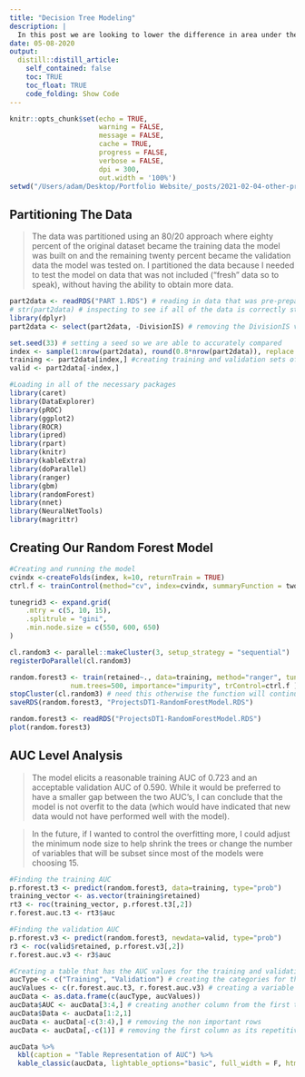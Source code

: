 ```yaml
---
title: "Decision Tree Modeling"
description: |
  In this post we are looking to lower the difference in area under the curve (AUC) between the training and validation data. We do so by experimenting with the minimum node size and the number of variables randomly sampled at each split. 
date: 05-08-2020
output:
  distill::distill_article:
    self_contained: false
    toc: TRUE
    toc_float: TRUE
    code_folding: Show Code
---
```


```r
knitr::opts_chunk$set(echo = TRUE,
                      warning = FALSE,
                      message = FALSE,
                      cache = TRUE,
                      progress = FALSE, 
                      verbose = FALSE,
                      dpi = 300,
                      out.width = '100%')
setwd("/Users/adam/Desktop/Portfolio Website/_posts/2021-02-04-other-projects")
```
## Partitioning The Data 
> The data was partitioned using an 80/20 approach where eighty percent of the original dataset became the training data the model was built on and the remaining twenty percent became the validation data the model was tested on. I partitioned the data because I needed to test the model on data that was not included ("fresh" data so to speak), without having the ability to obtain more data.

```r
part2data <- readRDS("PART 1.RDS") # reading in data that was pre-prepared
# str(part2data) # inspecting to see if all of the data is correctly structured, commented out because the report is redundant when viewed more than once
library(dplyr)
part2data <- select(part2data, -DivisionIS) # removing the DivisionIS variable from part2data

set.seed(33) # setting a seed so we are able to accurately compared
index <- sample(1:nrow(part2data), round(0.8*nrow(part2data)), replace = FALSE)
training <- part2data[index,] #creating training and validation sets of data, from the index, for building the model and testing the model
valid <- part2data[-index,]
```

```r
#Loading in all of the necessary packages 
library(caret)
library(DataExplorer)
library(pROC)
library(ggplot2)
library(ROCR)
library(ipred)
library(rpart)
library(knitr)
library(kableExtra)
library(doParallel)
library(ranger)
library(gbm)
library(randomForest)
library(nnet)
library(NeuralNetTools)
library(magrittr)
```

## Creating Our Random Forest Model 
```r
#Creating and running the model
cvindx <-createFolds(index, k=10, returnTrain = TRUE)
ctrl.f <- trainControl(method="cv", index=cvindx, summaryFunction = twoClassSummary, classProbs = TRUE)

tunegrid3 <- expand.grid(
    .mtry = c(5, 10, 15),
    .splitrule = "gini",
    .min.node.size = c(550, 600, 650)
)

cl.random3 <- parallel::makeCluster(3, setup_strategy = "sequential")  # speeding up the process of the model by specifying the number of cores that are going to work on producing the model
registerDoParallel(cl.random3)

random.forest3 <- train(retained~., data=training, method="ranger", tuneGrid=tunegrid3, metric="ROC", 
               num.trees=500, importance="impurity", trControl=ctrl.f )
stopCluster(cl.random3) # need this otherwise the function will continue on forever 
saveRDS(random.forest3, "ProjectsDT1-RandomForestModel.RDS")
```

```r
random.forest3 <- readRDS("ProjectsDT1-RandomForestModel.RDS")
plot(random.forest3)
```
## AUC Level Analysis

> The model elicits a reasonable training AUC of 0.723 and an acceptable validation AUC of 0.590. While it would be preferred to have a smaller gap between the two AUC's, I can conclude that the model is not overfit to the data (which would have indicated that new data would not have performed well with the model).  

> In the future, if I wanted to control the overfitting more, I could adjust the minimum node size to help shrink the trees or change the number of variables that will be subset since most of the models were choosing 15. 

```r
#Finding the training AUC
p.rforest.t3 <- predict(random.forest3, data=training, type="prob")
training_vector <- as.vector(training$retained)
rt3 <- roc(training_vector, p.rforest.t3[,2])
r.forest.auc.t3 <- rt3$auc

#Finding the validation AUC
p.rforest.v3 <- predict(random.forest3, newdata=valid, type="prob")
r3 <- roc(valid$retained, p.rforest.v3[,2])
r.forest.auc.v3 <- r3$auc

#Creating a table that has the AUC values for the training and validation sets of data
aucType <- c("Training", "Validation") # creating the categories for the data sets
aucValues <- c(r.forest.auc.t3, r.forest.auc.v3) # creating a variable for both AUC's
aucData <- as.data.frame(c(aucType, aucValues)) 
aucData$AUC <- aucData[3:4,] # creating another column from the first two rows which were "Training" and "Validation" 
aucData$Data <- aucData[1:2,1]
aucData <- aucData[-c(3:4),] # removing the non important rows
aucData <- aucData[,-c(1)] # removing the first column as its repetitive to AUC column

aucData %>%
  kbl(caption = "Table Representation of AUC") %>%
  kable_classic(aucData, lightable_options="basic", full_width = F, html_font = "Cambria") 
```
